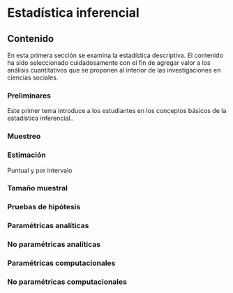 # Estadística inferencial

## Contenido

En esta primera sección se examina la estadística descriptiva. El contenido ha sido seleccionado cuidadosamente con el fin de agregar valor a los análisis cuantitativos que se proponen al interior de las investigaciones en ciencias sociales.

### Preliminares

Este primer tema introduce a los estudiantes en los conceptos básicos de la estadística inferencial..

### Muestreo


### Estimación

Puntual y por intervalo

### Tamaño muestral


### Pruebas de hipótesis

### Paramétricas analíticas

### No paramétricas analíticas

### Paramétricas computacionales

### No paramétricas computacionales
